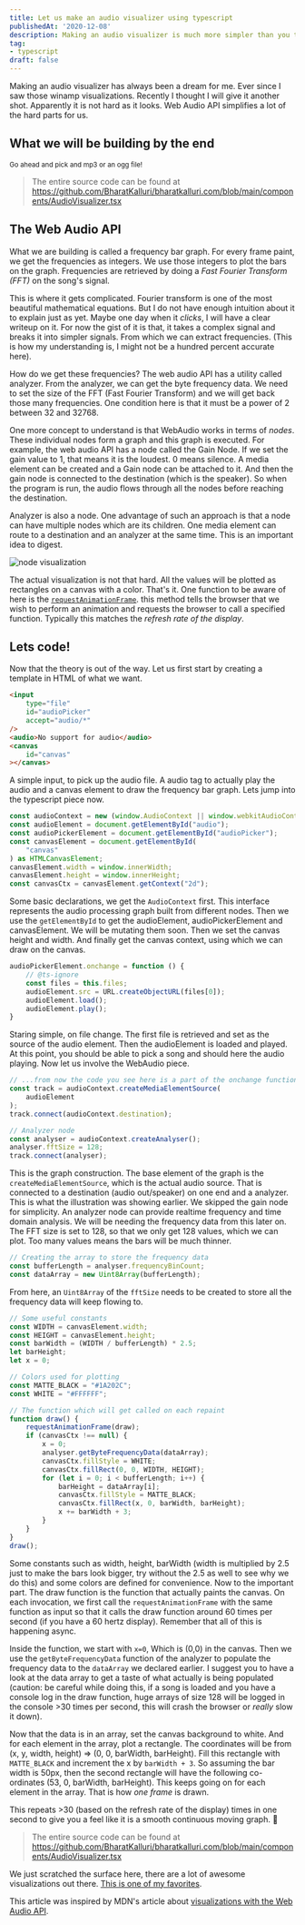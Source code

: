 ```yaml
---
title: Let us make an audio visualizer using typescript
publishedAt: '2020-12-08'
description: Making an audio visualizer is much more simpler than you think, thanks to the web audio API.
tag:
- typescript
draft: false
---
```



Making an audio visualizer has always been a dream for me. Ever since I saw those winamp visualizations.
Recently I thought I will give it another shot. Apparently it is not hard as it looks. Web Audio API simplifies
a lot of the hard parts for us.

## What we will be building by the end

<small>Go ahead and pick and mp3 or an ogg file!</small>

<AudioVisualizer />

> The entire source code can be found at https://github.com/BharatKalluri/bharatkalluri.com/blob/main/components/AudioVisualizer.tsx

## The Web Audio API

What we are building is called a frequency bar graph. For every frame paint, we get the frequencies as integers.
We use those integers to plot the bars on the graph. Frequencies are retrieved by doing a *Fast Fourier Transform (FFT)*
on the song's signal. 

This is where it gets complicated. Fourier transform is one of the most beautiful mathematical 
equations. But I do not have enough intuition about it to explain just as yet. Maybe one day when it *clicks*, I will have 
a clear writeup on it. For now the gist of it is that, it takes a complex signal and breaks it into simpler signals.
From which we can extract frequencies. (This is how my understanding is, I might not be a hundred percent accurate here).

How do we get these frequencies? The web audio API has a utility called analyzer. From the analyzer, we can get the byte
frequency data. We need to set the size of the FFT (Fast Fourier Transform) and we will get back those many frequencies.
One condition here is that it must be a power of 2 between 32 and 32768. 

One more concept to understand is that WebAudio works in terms of *nodes*. These individual nodes form a graph and this graph 
is executed. For example, the web audio API has a node called the Gain Node. If we set the gain value to 1, that means it 
is the loudest. 0 means silence. A media element can be created and a Gain node can be attached to it. And then the 
gain node is connected to the destination (which is the speaker). So when the program is run, the audio flows through all 
the nodes before reaching the destination.

Analyzer is also a node. One advantage of such an approach is that a node can have multiple nodes which are its children.
One media element can route to a destination and an analyzer at the same time. This is an important idea to digest.

![node visualization](/static/images/audio-visualizer-typescript/web_audio_node_illustration.png)

The actual visualization is not that hard. All the values will be plotted as rectangles on a canvas with a color. That's
it. One function to be aware of here is the [`requestAnimationFrame`](https://developer.mozilla.org/en-US/docs/Web/API/Window/requestAnimationFrame).
this method tells the browser that we wish to perform an animation and requests the browser to call a specified function. 
Typically this matches the *refresh rate of the display*.

## Lets code!

Now that the theory is out of the way. Let us first start by creating a template in HTML of what we want.


```html
<input
    type="file"
    id="audioPicker"
    accept="audio/*"
/>
<audio>No support for audio</audio>
<canvas
    id="canvas"
></canvas>
```

A simple input, to pick up the audio file. A audio tag to actually play the audio and a canvas element to 
draw the frequency bar graph. Lets jump into the typescript piece now.

```typescript
const audioContext = new (window.AudioContext || window.webkitAudioContext)();
const audioElement = document.getElementById("audio");
const audioPickerElement = document.getElementById("audioPicker");
const canvasElement = document.getElementById(
    "canvas"
) as HTMLCanvasElement;
canvasElement.width = window.innerWidth;
canvasElement.height = window.innerHeight;
const canvasCtx = canvasElement.getContext("2d");
```

Some basic declarations, we get the `AudioContext` first. This interface represents the audio processing graph built 
from different nodes. Then we use the `getElementById` to get the audioElement, audioPickerElement and canvasElement. 
We will be mutating them soon. Then we set the canvas height and width. And finally get the canvas context, using
which we can draw on the canvas.

```typescript
audioPickerElement.onchange = function () {
    // @ts-ignore
    const files = this.files;
    audioElement.src = URL.createObjectURL(files[0]);
    audioElement.load();
    audioElement.play();
}
```

Staring simple, on file change. The first file is retrieved and set as the source of the audio element. Then the audioElement
is loaded and played. At this point, you should be able to pick a song and should here the audio playing. Now let us involve the 
WebAudio piece.

```typescript
// ...from now the code you see here is a part of the onchange function of audiopicker in the above example
const track = audioContext.createMediaElementSource(
    audioElement
);
track.connect(audioContext.destination);

// Analyzer node
const analyser = audioContext.createAnalyser();
analyser.fftSize = 128;
track.connect(analyser);
```

This is the graph construction. The base element of the graph is the `createMediaElementSource`, which is the actual audio source.
That is connected to a destination (audio out/speaker) on one end and a analyzer. This is what the illustration was showing earlier.
We skipped the gain node for simplicity. An analyzer node can provide realtime frequency and time domain analysis. We will be needing 
the frequency data from this later on. The FFT size is set to 128, so that we only get 128 values, which we can plot. Too many values
means the bars will be much thinner.

```typescript
// Creating the array to store the frequency data
const bufferLength = analyser.frequencyBinCount;
const dataArray = new Uint8Array(bufferLength);
```

From here, an `Uint8Array` of the `fftSize` needs to be created to store all the frequency data will keep flowing to.

```typescript
// Some useful constants
const WIDTH = canvasElement.width;
const HEIGHT = canvasElement.height;
const barWidth = (WIDTH / bufferLength) * 2.5;
let barHeight;
let x = 0;

// Colors used for plotting
const MATTE_BLACK = "#1A202C";
const WHITE = "#FFFFFF";

// The function which will get called on each repaint
function draw() {
    requestAnimationFrame(draw);
    if (canvasCtx !== null) {
        x = 0;
        analyser.getByteFrequencyData(dataArray);
        canvasCtx.fillStyle = WHITE;
        canvasCtx.fillRect(0, 0, WIDTH, HEIGHT);
        for (let i = 0; i < bufferLength; i++) {
            barHeight = dataArray[i];
            canvasCtx.fillStyle = MATTE_BLACK;
            canvasCtx.fillRect(x, 0, barWidth, barHeight);
            x += barWidth + 3;
        }
    }
}
draw();
```

Some constants such as width, height, barWidth (width is multiplied by 2.5 just to make the bars look bigger, try without the 
2.5 as well to see why we do this) and some colors are defined for convenience. Now to the important part.
The draw function is the function that actually paints the canvas. On each invocation, we first call the 
`requestAnimationFrame` with the same function as input so that it calls the draw function around 60 times per second (if 
you have a 60 hertz display). Remember that all of this is happening async.

Inside the function, we start with `x=0`, Which is (0,0) in the canvas. Then we use the `getByteFrequencyData` function 
of the analyzer to populate the frequency data to the `dataArray` we declared earlier. I suggest you to have a look at the 
data array to get a taste of what actually is being populated (caution: be careful while doing this, if a song is loaded and you have
a console log in the draw function, huge arrays of size 128 will be logged in the console >30 times per second, this will crash
the browser or *really* slow it down).

Now that the data is in an array, set the canvas background to white. And for each element in the array, plot a rectangle. 
The coordinates will be from (x, y, width, height) => (0, 0, barWidth, barHeight). Fill this rectangle with `MATTE_BLACK`
and increment the x by `barWidth + 3`. So assuming the bar width is 50px, then the second rectangle will have the following
co-ordinates (53, 0, barWidth, barHeight). This keeps going on for each element in the array. That is how *one frame* is drawn.

This repeats >30 (based on the refresh rate of the display) times in one second to give you a feel like it is a smooth continuous 
moving graph. 🤯

> The entire source code can be found at https://github.com/BharatKalluri/bharatkalluri.com/blob/main/components/AudioVisualizer.tsx

We just scratched the surface here, there are a lot of awesome visualizations out there. [This is one of my favorites](https://jsfiddle.net/NiklasKnaack/2h70hv1q/).

This article was inspired by MDN's article about [visualizations with the Web Audio API](https://developer.mozilla.org/en-US/docs/Web/API/Web_Audio_API/Visualizations_with_Web_Audio_API).